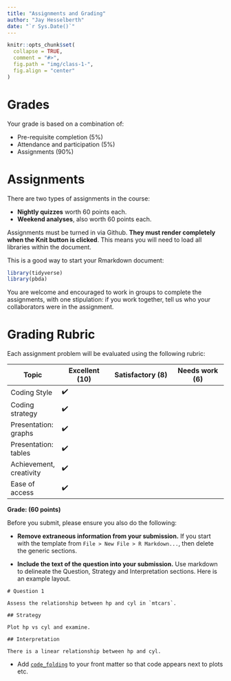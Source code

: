 ```yaml
---
title: "Assignments and Grading"
author: "Jay Hesselberth"
date: "`r Sys.Date()`"
---
```


```r
knitr::opts_chunk$set(
  collapse = TRUE,
  comment = "#>",
  fig.path = "img/class-1-",
  fig.align = "center"
)
```

# Grades

Your grade is based on a combination of:

- Pre-requisite completion (5%)
- Attendance and participation (5%)
- Assignments (90%)

# Assignments

There are two types of assignments in the course:

- **Nightly quizzes** worth 60 points each.
- **Weekend analyses**, also worth 60 points each.

Assignments must be turned in via Github. **They must render completely when the Knit button is clicked**. This means you will need to load all libraries within the document.

This is a good way to start your Rmarkdown document:

```r
library(tidyverse)
library(pbda)
```

You are welcome and encouraged to work in groups to complete the assignments, with one stipulation: if you work together, tell us who your collaborators were in the assignment.

# Grading Rubric

Each assignment problem will be evaluated using the following rubric:

| **Topic** | **Excellent (10)** | **Satisfactory (8)** | **Needs work (6)** |
| --------- | ------------- | ---------------- | -------------- |
| Coding Style | ✔️           |                  |                |
| Coding strategy |  ✔️          |                  |                |
| Presentation: graphs |   ✔️         |                  |                |
| Presentation: tables |  ✔️          |                  |                |
| Achievement, creativity |   ✔️         |                  |                |
| Ease of access | ✔️           |                 |                |

**Grade: (60 points)**

Before you submit, please ensure you also do the following:

- **Remove extraneous information from your submission.** If you start with the template from `File > New File > R Markdown...`, then delete the generic sections.

- **Include the text of the question into your submission.** Use markdown to delineate the Question, Strategy and Interpretation sections. Here is an example layout.

```
# Question 1

Assess the relationship between hp and cyl in `mtcars`.

## Strategy

Plot hp vs cyl and examine.

## Interpretation

There is a linear relationship between hp and cyl.
```

- Add [`code_folding`](rmarkdown.rstudio.com/html_document_format.html#code_folding) to your front matter so that code appears next to plots etc.

